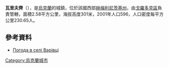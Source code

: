{{coord|49|19|50|N|26|33|47|E|scale:100000|display=title}}

'''瓦里夫齊'''（{{lang-uk|Варівці}}），是[[烏克蘭|烏克蘭]]的城鎮，位於該國西部[[赫梅利尼茨基州|赫梅利尼茨基州]]，由[[戈羅多克區|戈羅多克區]]負責管轄，面積2.58平方公里，海拔高度301米，2001年人口596，人口密度每平方公里230.65人。

==參考資料==
* [http://weather.in.ua/ua/hmel'nickaja/2538 Погода в селі Варівці] {{Wayback|url=http://weather.in.ua/ua/hmel%27nickaja/2538 |date=20200202033200 }}

{{Ukraine-geo-stub}}
[[Category:烏克蘭城市|Category:烏克蘭城市]]